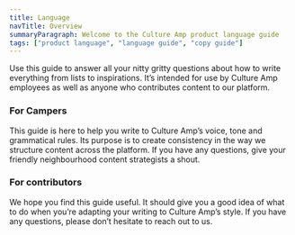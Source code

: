 ```yaml
---
title: Language
navTitle: Overview
summaryParagraph: Welcome to the Culture Amp product language guide
tags: ["product language", "language guide", "copy guide"]
---
```



Use this guide to answer all your nitty gritty questions about how to write everything from lists to inspirations. It’s intended for use by Culture Amp employees as well as anyone who contributes content to our platform.

### **For Campers**

This guide is here to help you write to Culture Amp’s voice, tone and grammatical rules. Its purpose is to create consistency in the way we structure content across the platform. If you have any questions, give your friendly neighbourhood content strategists a shout.

### **For contributors**

We hope you find this guide useful. It should give you a good idea of what to do when you’re adapting your writing to Culture Amp’s style. If you have any questions, please don’t hesitate to reach out to us.